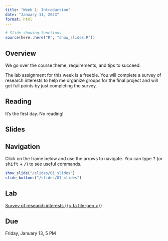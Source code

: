 ```yaml
---
title: "Week 1: Introduction"
date: "January 11, 2023"
format: html
---
```


```r
# Slide showing functions
source(here::here("R", "show_slides.R"))
```

## Overview

We go over the course theme, requirements, and tips to succeed.

The lab assignment for this week is a freebie. You will complete a survey of research interests to help me organize groups for the final project and will get full points by just completing the survey.

## Reading

It's the first day. No reading!

## Slides

::: {.callout-tip}
## Navigation

Click on the frame below and use the arrows to navigate. You can type <kbd>?</kbd> (or <kbd>shift</kbd> + <kbd>/</kbd>) to see useful commands.
:::

```r
show_slide("/slides/01_slides")
slide_buttons("/slides/01_slides")
```


## Lab

[Survey of research interests {{< fa file-pen >}}](https://forms.gle/JVocaVQRaJS1x3YM6)

::: {.callout-warning}
## Due

Friday, January 13, 5 PM
:::